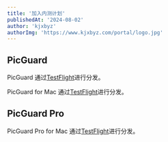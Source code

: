 ```yaml
---
title: '加入内测计划'
publishedAt: '2024-08-02'
author: 'kjxbyz'
authorImg: 'https://www.kjxbyz.com/portal/logo.jpg'
---
```


## PicGuard

PicGuard 通过[TestFlight](https://testflight.apple.com/join/dJtmRXVc)进行分发。

PicGuard for Mac 通过[TestFlight](https://testflight.apple.com/join/Z1Tp6uBu)进行分发。

## PicGuard Pro

PicGuard Pro for Mac 通过[TestFlight](https://testflight.apple.com/join/U7wRVZjG)进行分发。
